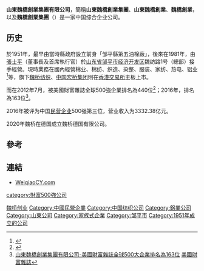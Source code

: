 '''山東魏橋創業集團有限公司'''，簡稱'''山東魏橋創業集團'''、'''山東魏橋創業'''、'''魏橋創業'''，以及'''魏橋創業集團'''（'''{{lang-en|Shandong Weiqiao Pioneering Group Company Limited}}'''）是一家中国综合企业公司。

==历史==
於1951年，最早由當時縣政府設立前身「邹平縣第五油棉廠」，後來在1981年，由[[張士平|張士平]]（董事長及首席執行官）於[[山东省|山东省]][[邹平市|邹平市]][[经济开发区|经济开发区]]魏纺路1号（總部）接手經營。現時業務在國內經營棉业、棉纺、织造、染整、服装、家纺、热电、铝业<ref>{{Cite web |url=http://www.weiqiaocy.com/cn/profile.aspx |title=山東魏橋創業集團有限公司簡介 |access-date=2012-07-16 |archive-url=https://web.archive.org/web/20120615173948/http://www.weiqiaocy.com/cn/profile.aspx |archive-date=2012-06-15 |dead-url=yes }}</ref>等，旗下[[魏桥纺织|魏桥纺织]]、[[中国宏桥集团|中国宏桥集团]]則在[[香港交易所|香港交易所]]主板上市。

而在2012年7月，被美國財富雜誌全球500強企業排名為440位<ref>{{Cite web |url=http://www.weiqiaocy.com/cn/show.aspx?id=1177 |title=魏桥创业集团成功跨入世界500强，位列第440位 weiqiaocy.com |access-date=2012-07-16 |archive-url=https://web.archive.org/web/20180929180733/http://www.weiqiaocy.com/cn/show.aspx?id=1177 |archive-date=2018-09-29 |dead-url=yes }}</ref>；2016年，排名為163位<ref>[http://beta.fortune.com/global500/shandong-weiqiao-pioneering-group-163 山東魏橋創業集團有限公司-美國財富雜誌全球500大企業排名為163位] {{Wayback|url=http://beta.fortune.com/global500/shandong-weiqiao-pioneering-group-163 |date=20170113155801 }}[[美國|美國]][[財富雜誌|財富雜誌]]</ref>。

2016年被评为中国[[民营企业|民营企业]]500强第三位，营业收入为3332.38亿元。

2020年魏桥在德国成立魏桥德国有限公司。

==參考==
{{reflist}}

==連結==
*[http://www.weiqiaocy.com WeiqiaoCY.com]

[[Category:魏桥创业|]]
[[Category:中國民營企業|Category:中國民營企業]]
[[Category:中国纺织公司|Category:中国纺织公司]]
[[Category:鋁業公司|Category:鋁業公司]]
[[Category:山東公司|Category:山東公司]]
[[Category:家族式企業|Category:家族式企業]]
[[Category:邹平市|Category:邹平市]]

[[Category:1951年成立的公司|Category:1951年成立的公司]]
[[category:財富500強公司|category:財富500強公司]]